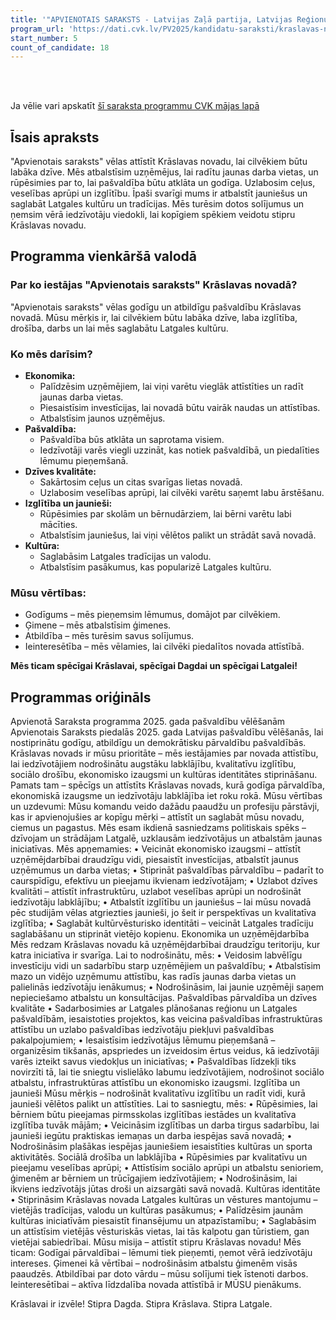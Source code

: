 ```yaml
---
title: '"APVIENOTAIS SARAKSTS - Latvijas Zaļā partija, Latvijas Reģionu Apvienība, Liepājas partija"'
program_url: 'https://dati.cvk.lv/PV2025/kandidatu-saraksti/kraslavas-novads/apvienotais-saraksts---latvijas-zala-partija-latvijas-regionu-apvieniba-liepajas-partija'
start_number: 5
count_of_candidate: 18
---
```



<Badge text="Ekonomiskā izaugsme" variant="note" size="small" /> <Badge text="Pašvaldības pārvaldība" variant="note" size="small" /> <Badge text="Izglītība un jaunieši" variant="note" size="small" /> <Badge text="Sociālā drošība" variant="note" size="small" /> <Badge text="Kultūras identitāte" variant="note" size="small" />

<br/><br/> 

<Card title='Šis ir mākslīga intelekta ģenerēts apraksts' icon='starlight'>
    Ja vēlie vari apskatīt <a href={frontmatter.program_url} target='_blank'>šī saraksta programmu CVK mājas lapā</a>
    </Card>

## Īsais apraksts

"Apvienotais saraksts" vēlas attīstīt Krāslavas novadu, lai cilvēkiem būtu labāka dzīve. Mēs atbalstīsim uzņēmējus, lai radītu jaunas darba vietas, un rūpēsimies par to, lai pašvaldība būtu atklāta un godīga. Uzlabosim ceļus, veselības aprūpi un izglītību. Īpaši svarīgi mums ir atbalstīt jauniešus un saglabāt Latgales kultūru un tradīcijas. Mēs turēsim dotos solījumus un ņemsim vērā iedzīvotāju viedokli, lai kopīgiem spēkiem veidotu stipru Krāslavas novadu.

## Programma vienkāršā valodā

### Par ko iestājas "Apvienotais saraksts" Krāslavas novadā?

"Apvienotais saraksts" vēlas godīgu un atbildīgu pašvaldību Krāslavas novadā. Mūsu mērķis ir, lai cilvēkiem būtu labāka dzīve, laba izglītība, drošība, darbs un lai mēs saglabātu Latgales kultūru.

### Ko mēs darīsim?

*   **Ekonomika:**
    *   Palīdzēsim uzņēmējiem, lai viņi varētu vieglāk attīstīties un radīt jaunas darba vietas.
    *   Piesaistīsim investīcijas, lai novadā būtu vairāk naudas un attīstības.
    *   Atbalstīsim jaunos uzņēmējus.
*   **Pašvaldība:**
    *   Pašvaldība būs atklāta un saprotama visiem.
    *   Iedzīvotāji varēs viegli uzzināt, kas notiek pašvaldībā, un piedalīties lēmumu pieņemšanā.
*   **Dzīves kvalitāte:**
    *   Sakārtosim ceļus un citas svarīgas lietas novadā.
    *   Uzlabosim veselības aprūpi, lai cilvēki varētu saņemt labu ārstēšanu.
*   **Izglītība un jaunieši:**
    *   Rūpēsimies par skolām un bērnudārziem, lai bērni varētu labi mācīties.
    *   Atbalstīsim jauniešus, lai viņi vēlētos palikt un strādāt savā novadā.
*   **Kultūra:**
    *   Saglabāsim Latgales tradīcijas un valodu.
    *   Atbalstīsim pasākumus, kas popularizē Latgales kultūru.

### Mūsu vērtības:

*   Godīgums – mēs pieņemsim lēmumus, domājot par cilvēkiem.
*   Ģimene – mēs atbalstīsim ģimenes.
*   Atbildība – mēs turēsim savus solījumus.
*   Ieinteresētība – mēs vēlamies, lai cilvēki piedalītos novada attīstībā.

**Mēs ticam spēcīgai Krāslavai, spēcīgai Dagdai un spēcīgai Latgalei!**

## Programmas oriģināls

Apvienotā Saraksta programma 2025. gada pašvaldību vēlēšanām
Apvienotais Saraksts piedalās 2025. gada Latvijas pašvaldību vēlēšanās, lai nostiprinātu godīgu, atbildīgu un demokrātisku pārvaldību pašvaldībās. Krāslavas novads ir mūsu prioritāte – mēs iestājamies par novada attīstību, lai iedzīvotājiem nodrošinātu augstāku labklājību, kvalitatīvu izglītību, sociālo drošību, ekonomisko izaugsmi un kultūras identitātes stiprināšanu. Pamats tam – spēcīgs un attīstīts Krāslavas novads, kurā godīga pārvaldība, ekonomiskā izaugsme un iedzīvotāju labklājība iet roku rokā.
Mūsu vērtības un uzdevumi:
Mūsu komandu veido dažādu paaudžu un profesiju pārstāvji, kas ir apvienojušies ar kopīgu mērķi – attīstīt un saglabāt mūsu novadu, ciemus un pagastus. Mēs esam ikdienā sasniedzams politiskais spēks – dzīvojam un strādājam Latgalē, uzklausām iedzīvotājus un atbalstām jaunas iniciatīvas.
Mēs apņemamies:
• Veicināt ekonomisko izaugsmi – attīstīt uzņēmējdarbībai draudzīgu vidi, piesaistīt investīcijas, atbalstīt jaunus uzņēmumus un darba vietas;
• Stiprināt pašvaldības pārvaldību – padarīt to caurspīdīgu, efektīvu un pieejamu ikvienam iedzīvotājam;
• Uzlabot dzīves kvalitāti – attīstīt infrastruktūru, uzlabot veselības aprūpi un nodrošināt iedzīvotāju labklājību;
• Atbalstīt izglītību un jauniešus – lai mūsu novadā pēc studijām vēlas atgriezties jaunieši, jo šeit ir perspektīvas un kvalitatīva izglītība;
• Saglabāt kultūrvēsturisko identitāti – veicināt Latgales tradīciju saglabāšanu un stiprināt vietējo kopienu.
Ekonomika un uzņēmējdarbība
Mēs redzam Krāslavas novadu kā uzņēmējdarbībai draudzīgu teritoriju, kur katra iniciatīva ir svarīga. Lai to nodrošinātu, mēs:
• Veidosim labvēlīgu investīciju vidi un sadarbību starp uzņēmējiem un pašvaldību;
• Atbalstīsim mazo un vidējo uzņēmumu attīstību, kas radīs jaunas darba vietas un palielinās iedzīvotāju ienākumus;
• Nodrošināsim, lai jaunie uzņēmēji saņem nepieciešamo atbalstu un konsultācijas.
Pašvaldības pārvaldība un dzīves kvalitāte
• Sadarbosimies ar Latgales plānošanas reģionu un Latgales pašvaldībām, iesaistoties projektos, kas veicina pašvaldības infrastruktūras attīstību un uzlabo pašvaldības iedzīvotāju piekļuvi pašvaldības pakalpojumiem;
• Iesaistīsim iedzīvotājus lēmumu pieņemšanā – organizēsim tikšanās, apspriedes un izveidosim ērtus veidus, kā iedzīvotāji varēs izteikt savus viedokļus un iniciatīvas;
• Pašvaldības līdzekļi tiks novirzīti tā, lai tie sniegtu vislielāko labumu iedzīvotājiem, nodrošinot sociālo atbalstu, infrastruktūras attīstību un ekonomisko izaugsmi.
Izglītība un jaunieši
Mūsu mērķis – nodrošināt kvalitatīvu izglītību un radīt vidi, kurā jaunieši vēlētos palikt un attīstīties. Lai to sasniegtu, mēs:
• Rūpēsimies, lai bērniem būtu pieejamas pirmsskolas izglītības iestādes un kvalitatīva izglītība tuvāk mājām;
• Veicināsim izglītības un darba tirgus sadarbību, lai jaunieši iegūtu praktiskas iemaņas un darba iespējas savā novadā;
• Nodrošināsim plašākas iespējas jauniešiem iesaistīties kultūras un sporta aktivitātēs.
Sociālā drošība un labklājība
• Rūpēsimies par kvalitatīvu un pieejamu veselības aprūpi;
• Attīstīsim sociālo aprūpi un atbalstu senioriem, ģimenēm ar bērniem un trūcīgajiem iedzīvotājiem;
• Nodrošināsim, lai ikviens iedzīvotājs jūtas droši un aizsargāti savā novadā.
Kultūras identitāte
• Stiprināsim Krāslavas novada Latgales kultūras un vēstures mantojumu – vietējās tradīcijas, valodu un kultūras pasākumus;
• Palīdzēsim jaunām kultūras iniciatīvām piesaistīt finansējumu un atpazīstamību;
• Saglabāsim un attīstīsim vietējās vēsturiskās vietas, lai tās kalpotu gan tūristiem, gan vietējai sabiedrībai.
Mūsu misija – attīstīt stipru Krāslavas novadu!
Mēs ticam:
Godīgai pārvaldībai – lēmumi tiek pieņemti, ņemot vērā iedzīvotāju intereses.
Ģimenei kā vērtībai – nodrošināsim atbalstu ģimenēm visās paaudzēs.
Atbildībai par doto vārdu – mūsu solījumi tiek īstenoti darbos.
Ieinteresētībai – aktīva līdzdalība novada attīstībā ir MŪSU pienākums.

Krāslavai ir izvēle!
Stipra Dagda. Stipra Krāslava. Stipra Latgale.
